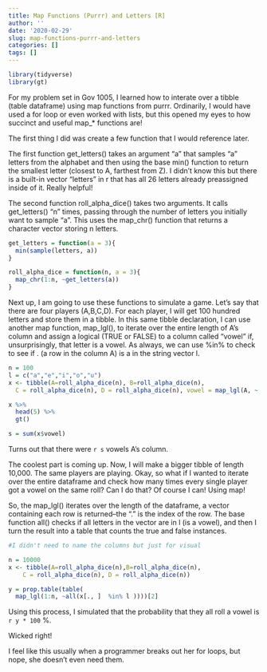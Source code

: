 ```yaml
---
title: Map Functions (Purrr) and Letters [R]
author: ''
date: '2020-02-29'
slug: map-functions-purrr-and-letters
categories: []
tags: []
---
```


```r
library(tidyverse)
library(gt)
```



For my problem set in Gov 1005, I learned how to interate over a tibble (table dataframe) using map functions from purrr. Ordinarily, I would have used a for loop or even worked with lists, but this opened my eyes to how succinct and useful map_* functions are!

The first thing I did was create a few function that I would reference later. 

The first function get_letters() takes an argument "a" that samples "a" letters from the alphabet and then using the base min() function to return the smallest letter (closest to A, farthest from Z). I didn't know this but there is a built-in vector "letters" in r that has all 26 letters already preassigned inside of it. Really helpful! 

The second function roll_alpha_dice() takes two arguments. It calls get_letters() "n" times, passing through the number of letters you initially want to sample "a". This uses the map_chr() function that returns a character vector storing n letters. 

```r


get_letters = function(a = 3){
  min(sample(letters, a))
}

roll_alpha_dice = function(n, a = 3){
  map_chr(1:n, ~get_letters(a))
}

```



Next up, I am going to use these functions to simulate a game. Let's say that there are four players (A,B,C,D). For each player, I will get 100 hundred letters and store them in a tibble. In this same tibble declaration, I can use another map function, map_lgl(), to iterate over the entire length of A's column and assign a logical (TRUE or FALSE) to a column called "vowel" if, unsurprisingly, that letter is a vowel. As always, we can use %in% to check to see if . (a row in the column A) is a in the string vector l.   
```r
n = 100
l = c("a","e","i","o","u")
x <- tibble(A=roll_alpha_dice(n), B=roll_alpha_dice(n), 
  C = roll_alpha_dice(n), D = roll_alpha_dice(n), vowel = map_lgl(A, ~. %in% l))

x %>% 
  head(5) %>% 
  gt()

```

```r
s = sum(x$vowel)

```


Turns out that there were `r s` vowels A's column.  



The coolest part is coming up. Now, I will make a bigger tibble of length 10,000. The same players are playing.
Okay, so what if I wanted to iterate over the entire dataframe and check how many times every single player got a vowel on the same roll? Can I do that? Of course I can! Using map!


So, the map_lgl() iterates over the length of the dataframe, a vector containing each row is returned--the "." is the index of the row. The base function all() checks if all letters in the vector are in l (is a vowel), and then I turn the result into a table that counts the true and false instances. 

```r

#I didn't need to name the columns but just for visual

n = 10000
x <- tibble(A=roll_alpha_dice(n),B=roll_alpha_dice(n),
    C = roll_alpha_dice(n), D = roll_alpha_dice(n))

y = prop.table(table(
  map_lgl(1:n, ~all(x[., ]  %in% l ))))[2]

```


Using this process, I simulated that the probability that they all roll a vowel is `r y * 100` %. 

Wicked right! 

I feel like this usually when a programmer breaks out her for loops, but nope, she doesn't even need them.
